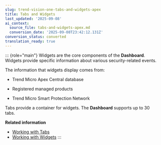 ```yaml
---
slug: trend-vision-one-tabs-and-widgets-apex
title: Tabs and Widgets
last_updated: '2025-09-08'
ai_context:
  source_file: tabs-and-widgets-apex.md
  conversion_date: '2025-09-08T23:42:12.131Z'
conversion_status: converted
translation_ready: true
---
```


::: {role="main"}
Widgets are the core components of the **Dashboard**. Widgets provide specific information about various security-related events.

The information that widgets display comes from:

- Trend Micro Apex Central database

- Registered managed products

- Trend Micro Smart Protection Network

Tabs provide a container for widgets. The **Dashboard** supports up to 30 tabs.

**Related information**

- [Working with Tabs](working-tabs.mdx)
- [Working with Widgets](working-widgets.mdx)
:::

